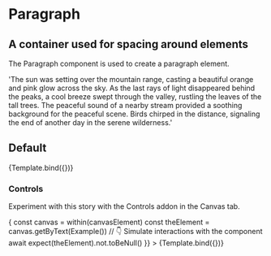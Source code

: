 

<Meta title="Atoms/Paragraph" component={Paragraph} />

# Paragraph

## A container used for spacing around elements

The Paragraph component is used to create a paragraph element.

<ArgsTable story="Default" />


  'The sun was setting over the mountain range, casting a beautiful orange and pink glow across the sky. As the last rays of light disappeared behind the peaks, a cool breeze swept through the valley, rustling the leaves of the tall trees. The peaceful sound of a nearby stream provided a soothing background for the peaceful scene. Birds chirped in the distance, signaling the end of another day in the serene wilderness.'

## Default

<Canvas>
  <Story
    name="Default"
    args={{
      children: Example()
    }}
  >
    {Template.bind({})}
  </Story>
</Canvas>

### Controls

Experiment with this story with the Controls addon in the Canvas tab.

<Canvas>
  <Story
    name="controls"
    args={{
      children: Example()
    }}
    // https://storybook.js.org/docs/react/api/mdx#play-function
    play={async ({ canvasElement }) => {
      const canvas = within(canvasElement)
      const theElement = canvas.getByText(Example())
      // 👇 Simulate interactions with the component
      await expect(theElement).not.toBeNull()
    }}
  >
    {Template.bind({})}
  </Story>
</Canvas>
